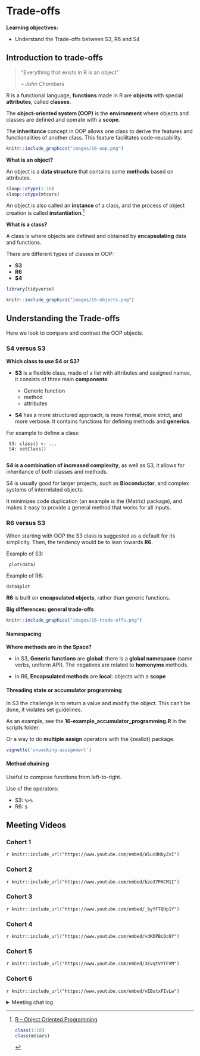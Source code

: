 # Trade-offs

**Learning objectives:**

- Understand the Trade-offs between S3, R6 and S4


## Introduction to trade-offs

> “Everything that exists in R is an object”
>
> -- <cite>John Chambers</cite>

R is a functional language, **functions** made in R are **objects** with special **attributes**, called **classes**.

The **object-oriented system (OOP)** is the **environment** where objects and classes are defined and operate with a **scope**.

The **inheritance** concept in OOP allows one class to derive the features and functionalities of another class. This feature facilitates code-reusability.

```r
knitr::include_graphics("images/16-oop.png")
```

**What is an object?**

An object is a **data structure** that contains some **methods** based on attributes. 
```r
sloop::otype(1:10)
sloop::otype(mtcars)
```


An object is also called an **instance** of a class, and the process of object creation is called **instantiation**.[^1]

[^1]: [R – Object Oriented Programming](https://www.geeksforgeeks.org/r-object-oriented-programming/)
```r
class(1:10)
class(mtcars)
```


**What is a class?**

A class is where objects are defined and obtained by **encapsulating** data and functions.


There are different types of classes in OOP:

- **S3**
- **R6**
- **S4**


```r
library(tidyverse)
```



```r
knitr::include_graphics("images/16-objects.png")
```


## Understanding the Trade-offs

Here we look to compare and contrast the OOP objects.


### S4 versus S3

**Which class to use S4 or S3? **

- **S3** is a flexible class, made of a list with attributes and assigned names, it consists of three main **components**:

     - Generic function
     - method
     - attributes
     

     
- **S4** has a more structured approach, is more formal, more strict, and more verbose. It contains functions for defining methods and **generics**. 

For example to define a class:

     S3: class() <- ...
     S4: setClass()
     
**S4 is a combination of increased complexity**, as well as S3, it allows for inheritance of both classes and methods.   
     
S4 is usually good for larger projects, such as **Bioconductor**, and complex systems of interrelated objects:

It minimizes code duplication (an example is the {Matrix} package), and makes it easy to provide a general method that works for all inputs.



### R6 versus S3

When starting with OOP the S3 class is suggested as a default for its simplicity. Then, the tendency would be to lean towards **R6**.

Example of S3: 
    
     plot(data)

Example of R6:

    data$plot
    
**R6** is built on **encapsulated objects**, rather than generic functions.   


**Big differences: general trade-offs**

```r
knitr::include_graphics("images/16-trade-offs.png")
```

#### Namespacing

**Where methods are in the Space?**

- in S3, **Generic functions** are **global**: there is a **global namespace** (same verbs, uniform API). The negatives are related to **homonyms** methods.

- in R6, **Encapsulated methods** are **local**: objects with a **scope**


#### Threading state or accumulator programming


In S3 the challenge is to return a value and modify the object. This can't be done, it violates set guidelines.


As an example, see the **16-example_accumulator_programming.R** in the scripts folder.


Or a way to do **multiple assign** operators with the {zeallot} package.

```r
vignette('unpacking-assignment')
```


#### Method chaining

Useful to compose functions from left-to-right.

Use of the operators:

- S3: `%>%`
- R6: `$`




## Meeting Videos

### Cohort 1

`r knitr::include_url("https://www.youtube.com/embed/W1uc8HbyZvI")`

### Cohort 2

`r knitr::include_url("https://www.youtube.com/embed/bzo37PHCM1I")`

### Cohort 3

`r knitr::include_url("https://www.youtube.com/embed/_byYFTQHp1Y")`

### Cohort 4

`r knitr::include_url("https://www.youtube.com/embed/vdKDPBcOc6Y")`

### Cohort 5

`r knitr::include_url("https://www.youtube.com/embed/3EvqtVYTFVM")`

### Cohort 6

`r knitr::include_url("https://www.youtube.com/embed/vEButxFIvLw")`

<details>
<summary> Meeting chat log </summary>

```
00:11:36	Oluwafemi Oyedele:	I have not built anything with them!!!
00:16:31	Arthur Shaw:	https://cran.r-project.org/web/packages/sp/index.html
00:19:05	Arthur Shaw:	Apparently Hadley asked the same question we're asking several years ago: https://stackoverflow.com/questions/5437238/which-packages-make-good-use-of-s4-objects
00:19:16	Trevin:	HA
00:23:54	Trevin:	Your audio is breaking up Federica
01:06:58	Federica Gazzelloni:	https://mastering-shiny.org/reactive-motivation.html?q=R6#event-driven
01:07:37	Federica Gazzelloni:	https://engineering-shiny.org/common-app-caveats.html?q=R6#using-r6-as-data-storage
01:10:52	Oluwafemi Oyedele:	Thank you !!!
```
</details>
